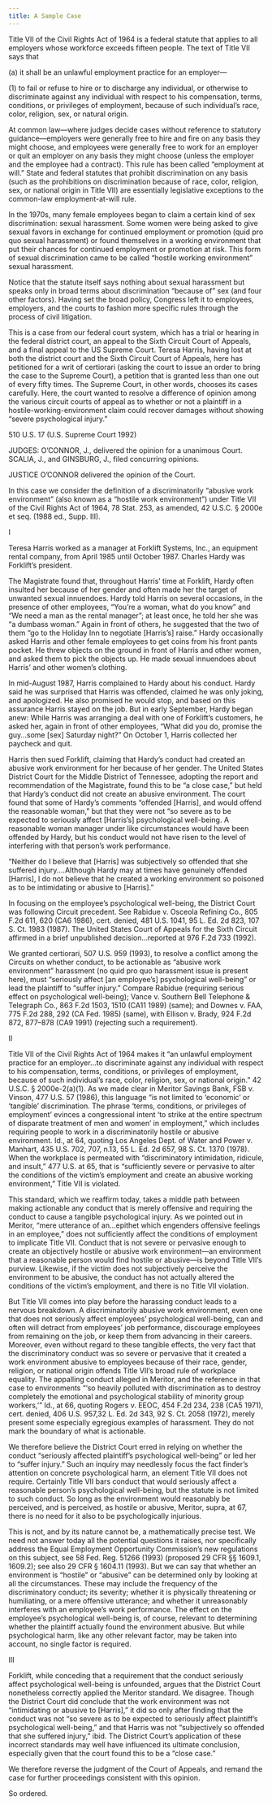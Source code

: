 ```yaml
---
title: A Sample Case
---
```

<div className="content-chunk" data-subsection-id = "Preliminary-Note-to-Students-176t">
Title VII of the Civil Rights Act of 1964 is a federal statute that applies to all employers whose workforce exceeds fifteen people. The text of Title VII says that

(a) it shall be an unlawful employment practice for an employer—

(1) to fail or refuse to hire or to discharge any individual, or otherwise to discriminate against any individual with respect to his compensation, terms, conditions, or privileges of employment, because of such individual’s race, color, religion, sex, or natural origin.

At common law—where judges decide cases without reference to statutory guidance—employers were generally free to hire and fire on any basis they might choose, and employees were generally free to work for an employer or quit an employer on any basis they might choose (unless the employer and the employee had a contract). This rule has been called “employment at will.” State and federal statutes that prohibit discrimination on any basis (such as the prohibitions on discrimination because of race, color, religion, sex, or national origin in Title VII) are essentially legislative exceptions to the common-law employment-at-will rule.

In the 1970s, many female employees began to claim a certain kind of sex discrimination: sexual harassment. Some women were being asked to give sexual favors in exchange for continued employment or promotion (quid pro quo sexual harassment) or found themselves in a working environment that put their chances for continued employment or promotion at risk. This form of sexual discrimination came to be called “hostile working environment” sexual harassment.

Notice that the statute itself says nothing about sexual harassment but speaks only in broad terms about discrimination “because of” sex (and four other factors). Having set the broad policy, Congress left it to employees, employers, and the courts to fashion more specific rules through the process of civil litigation.

This is a case from our federal court system, which has a trial or hearing in the federal district court, an appeal to the Sixth Circuit Court of Appeals, and a final appeal to the US Supreme Court. Teresa Harris, having lost at both the district court and the Sixth Circuit Court of Appeals, here has petitioned for a writ of certiorari (asking the court to issue an order to bring the case to the Supreme Court), a petition that is granted less than one out of every fifty times. The Supreme Court, in other words, chooses its cases carefully. Here, the court wanted to resolve a difference of opinion among the various circuit courts of appeal as to whether or not a plaintiff in a hostile-working-environment claim could recover damages without showing “severe psychological injury.”
</div>
<div className="content-chunk" data-subsection-id = "Harris-v.-Forklift-Systems-177t">
510 U.S. 17 (U.S. Supreme Court 1992)

JUDGES: O’CONNOR, J., delivered the opinion for a unanimous Court. SCALIA, J., and GINSBURG, J., filed concurring opinions.

JUSTICE O’CONNOR delivered the opinion of the Court.

In this case we consider the definition of a discriminatorily “abusive work environment” (also known as a “hostile work environment”) under Title VII of the Civil Rights Act of 1964, 78 Stat. 253, as amended, 42 U.S.C. § 2000e et seq. (1988 ed., Supp. III).
</div>
<div className="content-chunk" data-subsection-id = "I-179t">
I

Teresa Harris worked as a manager at Forklift Systems, Inc., an equipment rental company, from April 1985 until October 1987. Charles Hardy was Forklift’s president.

The Magistrate found that, throughout Harris’ time at Forklift, Hardy often insulted her because of her gender and often made her the target of unwanted sexual innuendoes. Hardy told Harris on several occasions, in the presence of other employees, “You’re a woman, what do you know” and “We need a man as the rental manager”; at least once, he told her she was “a dumbass woman.” Again in front of others, he suggested that the two of them “go to the Holiday Inn to negotiate \[Harris’s\] raise.” Hardy occasionally asked Harris and other female employees to get coins from his front pants pocket. He threw objects on the ground in front of Harris and other women, and asked them to pick the objects up. He made sexual innuendoes about Harris’ and other women’s clothing.

In mid-August 1987, Harris complained to Hardy about his conduct. Hardy said he was surprised that Harris was offended, claimed he was only joking, and apologized. He also promised he would stop, and based on this assurance Harris stayed on the job. But in early September, Hardy began anew: While Harris was arranging a deal with one of Forklift’s customers, he asked her, again in front of other employees, “What did you do, promise the guy…some \[sex\] Saturday night?” On October 1, Harris collected her paycheck and quit.

Harris then sued Forklift, claiming that Hardy’s conduct had created an abusive work environment for her because of her gender. The United States District Court for the Middle District of Tennessee, adopting the report and recommendation of the Magistrate, found this to be “a close case,” but held that Hardy’s conduct did not create an abusive environment. The court found that some of Hardy’s comments “offended \[Harris\], and would offend the reasonable woman,” but that they were not “so severe as to be expected to seriously affect \[Harris’s\] psychological well-being. A reasonable woman manager under like circumstances would have been offended by Hardy, but his conduct would not have risen to the level of interfering with that person’s work performance.

“Neither do I believe that \[Harris\] was subjectively so offended that she suffered injury.…Although Hardy may at times have genuinely offended \[Harris\], I do not believe that he created a working environment so poisoned as to be intimidating or abusive to \[Harris\].”

In focusing on the employee’s psychological well-being, the District Court was following Circuit precedent. See Rabidue v. Osceola Refining Co., 805 F.2d 611, 620 (CA6 1986), cert. denied, 481 U.S. 1041, 95 L. Ed. 2d 823, 107 S. Ct. 1983 (1987). The United States Court of Appeals for the Sixth Circuit affirmed in a brief unpublished decision…reported at 976 F.2d 733 (1992).

We granted certiorari, 507 U.S. 959 (1993), to resolve a conflict among the Circuits on whether conduct, to be actionable as “abusive work environment” harassment (no quid pro quo harassment issue is present here), must “seriously affect \[an employee’s\] psychological well-being” or lead the plaintiff to “suffer injury.” Compare Rabidue (requiring serious effect on psychological well-being); Vance v. Southern Bell Telephone & Telegraph Co., 863 F.2d 1503, 1510 (CA11 1989) (same); and Downes v. FAA, 775 F.2d 288, 292 (CA Fed. 1985) (same), with Ellison v. Brady, 924 F.2d 872, 877–878 (CA9 1991) (rejecting such a requirement).
</div>
<div className="content-chunk" data-subsection-id = "II-178t">
II

Title VII of the Civil Rights Act of 1964 makes it “an unlawful employment practice for an employer…to discriminate against any individual with respect to his compensation, terms, conditions, or privileges of employment, because of such individual’s race, color, religion, sex, or national origin.” 42 U.S.C. § 2000e-2(a)(1). As we made clear in Meritor Savings Bank, FSB v. Vinson, 477 U.S. 57 (1986), this language “is not limited to ‘economic’ or ‘tangible’ discrimination. The phrase ‘terms, conditions, or privileges of employment’ evinces a congressional intent ‘to strike at the entire spectrum of disparate treatment of men and women’ in employment,” which includes requiring people to work in a discriminatorily hostile or abusive environment. Id., at 64, quoting Los Angeles Dept. of Water and Power v. Manhart, 435 U.S. 702, 707, n.13, 55 L. Ed. 2d 657, 98 S. Ct. 1370 (1978). When the workplace is permeated with “discriminatory intimidation, ridicule, and insult,” 477 U.S. at 65, that is “sufficiently severe or pervasive to alter the conditions of the victim’s employment and create an abusive working environment,” Title VII is violated.

This standard, which we reaffirm today, takes a middle path between making actionable any conduct that is merely offensive and requiring the conduct to cause a tangible psychological injury. As we pointed out in Meritor, “mere utterance of an…epithet which engenders offensive feelings in an employee,” does not sufficiently affect the conditions of employment to implicate Title VII. Conduct that is not severe or pervasive enough to create an objectively hostile or abusive work environment—an environment that a reasonable person would find hostile or abusive—is beyond Title VII’s purview. Likewise, if the victim does not subjectively perceive the environment to be abusive, the conduct has not actually altered the conditions of the victim’s employment, and there is no Title VII violation.

But Title VII comes into play before the harassing conduct leads to a nervous breakdown. A discriminatorily abusive work environment, even one that does not seriously affect employees’ psychological well-being, can and often will detract from employees’ job performance, discourage employees from remaining on the job, or keep them from advancing in their careers. Moreover, even without regard to these tangible effects, the very fact that the discriminatory conduct was so severe or pervasive that it created a work environment abusive to employees because of their race, gender, religion, or national origin offends Title VII’s broad rule of workplace equality. The appalling conduct alleged in Meritor, and the reference in that case to environments “‘so heavily polluted with discrimination as to destroy completely the emotional and psychological stability of minority group workers,’” Id., at 66, quoting Rogers v. EEOC, 454 F.2d 234, 238 (CA5 1971), cert. denied, 406 U.S. 957,32 L. Ed. 2d 343, 92 S. Ct. 2058 (1972), merely present some especially egregious examples of harassment. They do not mark the boundary of what is actionable.

We therefore believe the District Court erred in relying on whether the conduct “seriously affected plaintiff’s psychological well-being” or led her to “suffer injury.” Such an inquiry may needlessly focus the fact finder’s attention on concrete psychological harm, an element Title VII does not require. Certainly Title VII bars conduct that would seriously affect a reasonable person’s psychological well-being, but the statute is not limited to such conduct. So long as the environment would reasonably be perceived, and is perceived, as hostile or abusive, Meritor, supra, at 67, there is no need for it also to be psychologically injurious.

This is not, and by its nature cannot be, a mathematically precise test. We need not answer today all the potential questions it raises, nor specifically address the Equal Employment Opportunity Commission’s new regulations on this subject, see 58 Fed. Reg. 51266 (1993) (proposed 29 CFR §§ 1609.1, 1609.2); see also 29 CFR § 1604.11 (1993). But we can say that whether an environment is “hostile” or “abusive” can be determined only by looking at all the circumstances. These may include the frequency of the discriminatory conduct; its severity; whether it is physically threatening or humiliating, or a mere offensive utterance; and whether it unreasonably interferes with an employee’s work performance. The effect on the employee’s psychological well-being is, of course, relevant to determining whether the plaintiff actually found the environment abusive. But while psychological harm, like any other relevant factor, may be taken into account, no single factor is required.
</div>
<div className="content-chunk" data-subsection-id = "III-180t">
III

Forklift, while conceding that a requirement that the conduct seriously affect psychological well-being is unfounded, argues that the District Court nonetheless correctly applied the Meritor standard. We disagree. Though the District Court did conclude that the work environment was not “intimidating or abusive to \[Harris\],” it did so only after finding that the conduct was not “so severe as to be expected to seriously affect plaintiff’s psychological well-being,” and that Harris was not “subjectively so offended that she suffered injury,” ibid. The District Court’s application of these incorrect standards may well have influenced its ultimate conclusion, especially given that the court found this to be a “close case.”

We therefore reverse the judgment of the Court of Appeals, and remand the case for further proceedings consistent with this opinion.

So ordered.
</div>
